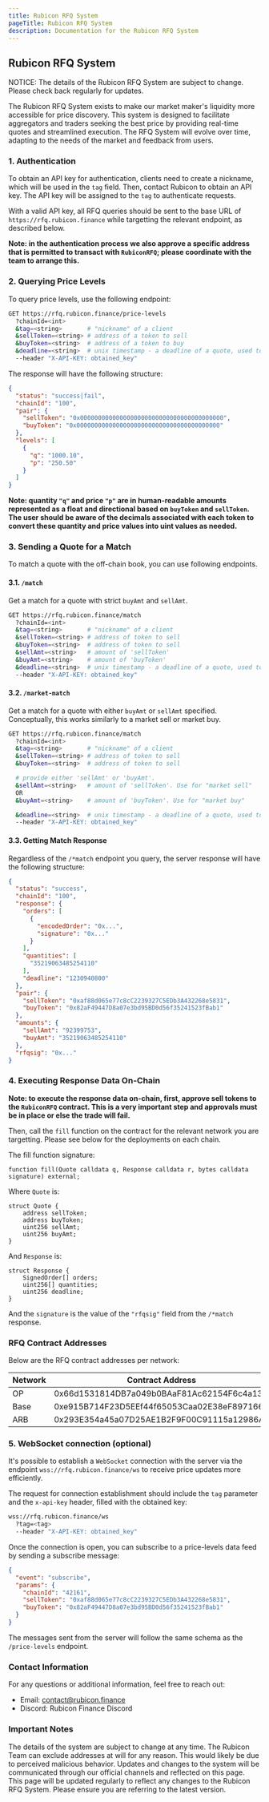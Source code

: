 ```yaml
---
title: Rubicon RFQ System
pageTitle: Rubicon RFQ System
description: Documentation for the Rubicon RFQ System
---
```


## Rubicon RFQ System


<Callout type="fees" title="Subject to Change">
  NOTICE: The details of the Rubicon RFQ System are subject to change. Please check back regularly for updates.
</Callout>

The Rubicon RFQ System exists to make our market maker's liquidity more accessible for price discovery. This system is designed to facilitate aggregators and traders seeking the best price by providing real-time quotes and streamlined execution. The RFQ System will evolve over time, adapting to the needs of the market and feedback from users.

### 1. Authentication
To obtain an API key for authentication, clients need to create a nickname, which will be used in the `tag` field. Then, contact Rubicon to obtain an API key. The API key will be assigned to the `tag` to authenticate requests.

With a valid API key, all RFQ queries should be sent to the base URL of `https://rfq.rubicon.finance` while targetting the relevant endpoint, as described below.

**Note: in the authentication process we also approve a specific address that is permitted to transact with `RubiconRFQ`; please coordinate with the team to arrange this.**

### 2. Querying Price Levels
To query price levels, use the following endpoint:

```sh
GET https://rfq.rubicon.finance/price-levels
  ?chainId=<int>
  &tag=<string>       # "nickname" of a client
  &sellToken=<string> # address of a token to sell
  &buyToken=<string>  # address of a token to buy
  &deadline=<string>  # unix timestamp - a deadline of a quote, used to return orders that will be valid until it 
  --header "X-API-KEY: obtained_key"
```

The response will have the following structure:


```json
{
  "status": "success|fail",
  "chainId": "100",
  "pair": {
    "sellToken": "0x0000000000000000000000000000000000000000",
    "buyToken": "0x0000000000000000000000000000000000000000"
  },
  "levels": [
    {
      "q": "1000.10",
      "p": "250.50"
    }
  ]
}
```
**Note: quantity `"q"` and price `"p"` are in human-readable amounts represented as a float and directional based on `buyToken` and `sellToken`. The user should be aware of the decimals associated with each token to convert these quantity and price values into uint values as needed.**

### 3. Sending a Quote for a Match
To match a quote with the off-chain book, you can use following endpoints.

#### 3.1. `/match`
Get a match for a quote with strict `buyAmt` and `sellAmt`.
```sh
GET https://rfq.rubicon.finance/match
  ?chainId=<int>
  &tag=<string>       # "nickname" of a client
  &sellToken=<string> # address of token to sell
  &buyToken=<string>  # address of token to sell
  &sellAmt=<string>   # amount of 'sellToken'
  &buyAmt=<string>    # amount of 'buyToken'
  &deadline=<string>  # unix timestamp - a deadline of a quote, used to return orders that will be valid until it
  --header "X-API-KEY: obtained_key"
```

#### 3.2. `/market-match`
Get a match for a quote with either `buyAmt` or `sellAmt` specified. Conceptually, this works similarly to a market sell or market buy.
```sh
GET https://rfq.rubicon.finance/match
  ?chainId=<int>
  &tag=<string>       # "nickname" of a client
  &sellToken=<string> # address of token to sell
  &buyToken=<string>  # address of token to sell

  # provide either 'sellAmt' or 'buyAmt'. 
  &sellAmt=<string>   # amount of 'sellToken'. Use for "market sell"
  OR
  &buyAmt=<string>    # amount of 'buyToken'. Use for "market buy"

  &deadline=<string>  # unix timestamp - a deadline of a quote, used to return orders that will be valid until it
  --header "X-API-KEY: obtained_key"
```

#### 3.3. Getting Match Response
Regardless of the `/*match` endpoint you query, the server response will have the following structure:

```json
{
  "status": "success",
  "chainId": "100",
  "response": {
    "orders": [
      {
        "encodedOrder": "0x...",
        "signature": "0x..."
      }
    ],
    "quantities": [
      "35219063485254110"
    ],
    "deadline": "1230940800"
  },
  "pair": {
    "sellToken": "0xaf88d065e77c8cC2239327C5EDb3A432268e5831",
    "buyToken": "0x82aF49447D8a07e3bd95BD0d56f35241523fBab1"
  },
  "amounts": {
    "sellAmt": "92399753",
    "buyAmt": "35219063485254110"
  },
  "rfqsig": "0x..."
}
```

### 4. Executing Response Data On-Chain
**Note: to execute the response data on-chain, first, approve sell tokens to the `RubiconRFQ` contract. This is a very important step and approvals must be in place or else the trade will fail.**

Then, call the `fill` function on the contract for the relevant network you are targetting. Please see below for the deployments on each chain.

The fill function signature:

```solidity
function fill(Quote calldata q, Response calldata r, bytes calldata signature) external;
```

Where `Quote` is:

```solidity
struct Quote {
    address sellToken;
    address buyToken;
    uint256 sellAmt;
    uint256 buyAmt;
}
```
And `Response` is:

```solidity
struct Response {
    SignedOrder[] orders;
    uint256[] quantities;
    uint256 deadline;
}
```
And the `signature` is the value of the `"rfqsig"` field from the `/*match` response.

### RFQ Contract Addresses
Below are the RFQ contract addresses per network:

| Network | Contract Address |
| ---- | -------------- |
| OP    | 0x66d1531814DB7a049b0BAaF81Ac62154F6c4a13c          | 
| Base    | 0xe915B714F23D5EEf44f65053Caa02E38eF897166          | 
| ARB    | 0x293E354a45a07D25AE1B2F9F00C91115a12986AF          | 

### 5. WebSocket connection (optional)
It's possible to establish a `WebSocket` connection with the server via the endpoint `wss://rfq.rubicon.finance/ws` to receive price updates more efficiently.

The request for connection establishment should include the `tag` parameter and the `x-api-key` header, filled with the obtained key:
```sh
wss://rfq.rubicon.finance/ws
  ?tag=<tag>
  --header "X-API-KEY: obtained_key"
```

Once the connection is open, you can subscribe to a price-levels data feed by sending a subscribe message:
```json
{
  "event": "subscribe",
  "params": {
    "chainId": "42161",
    "sellToken": "0xaf88d065e77c8cC2239327C5EDb3A432268e5831",
    "buyToken": "0x82aF49447D8a07e3bd95BD0d56f35241523fBab1"
  }
}
```
The messages sent from the server will follow the same schema as the `/price-levels` endpoint.

### Contact Information
For any questions or additional information, feel free to reach out:

- Email: contact@rubicon.finance
- Discord: Rubicon Finance Discord

### Important Notes
The details of the system are subject to change at any time.
The Rubicon Team can exclude addresses at will for any reason. This would likely be due to perceived malicious behavior.
Updates and changes to the system will be communicated through our official channels and reflected on this page.
This page will be updated regularly to reflect any changes to the Rubicon RFQ System. Please ensure you are referring to the latest version.
